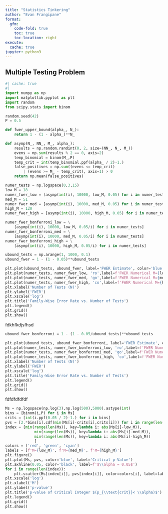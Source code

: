 ```yaml
---
title: "Statistics Tinkering"
author: "Evan Frangipane"
format:
  gfm:
    code-fold: true
    toc: true
    toc-location: right
execute:
  cache: true
jupyter: python3
---
```


## Multiple Testing Problem

```python
#| cache: true
#| 
import numpy as np
import matplotlib.pyplot as plt
import random
from scipy.stats import binom

random.seed(42)
P = 0.5

def fwer_upper_bound(alpha_, N_):
    return 1 - (1 - alpha_)**N_

def asymp(N_, NN_, M_, alpha_):
    results = np.random.randint(0, 2, size=(NN_, N_, M_))
    evens = np.sum(results % 2 == 0, axis=2)
    temp_binomial = binom(M_,P)
    temp_crit = int(temp_binomial.ppf(alpha_ / 2)-1.)
    false_positives = np.sum((evens <= temp_crit) 
        | (evens >= M_ - temp_crit), axis=1) > 0
    return np.mean(false_positives)

numer_tests = np.logspace(0,3,15)
low_M = 18
numer_fwer_low = [asymp(int(i), 10000, low_M, 0.05) for i in numer_tests]
med_M = 51
numer_fwer_med = [asymp(int(i), 10000, med_M, 0.05) for i in numer_tests]
high_M = 120
numer_fwer_high = [asymp(int(i), 10000, high_M, 0.05) for i in numer_tests]

numer_fwer_bonferroni_low = \
    [asymp(int(i), 10000, low_M, 0.05/i) for i in numer_tests]
numer_fwer_bonferroni_med = \
    [asymp(int(i), 10000, med_M, 0.05/i) for i in numer_tests]
numer_fwer_bonferroni_high = \
    [asymp(int(i), 10000, high_M, 0.05/i) for i in numer_tests]

ubound_tests = np.arange(1, 1000, 0.1)
ubound_fwer = 1 - (1 - 0.05)**ubound_tests

plt.plot(ubound_tests, ubound_fwer, label='FWER Estimate', color='blue')
plt.plot(numer_tests, numer_fwer_low, 'ro',label=f'FWER Numerical M={low_M}')
plt.plot(numer_tests, numer_fwer_med, 'go',label=f'FWER Numerical M={med_M}')
plt.plot(numer_tests, numer_fwer_high, 'co',label=f'FWER Numerical M={high_M}')
plt.xlabel('Number of Tests (N)')
plt.ylabel('FWER')
plt.xscale('log')
plt.title('Family-Wise Error Rate vs. Number of Tests')
plt.legend()
plt.grid()
plt.show()

```

fdkhfkdjsfhsd


```python
ubound_fwer_bonferroni = 1 - (1 - 0.05/ubound_tests)**ubound_tests

plt.plot(ubound_tests, ubound_fwer_bonferroni, label='FWER Estimate', color='blue')
plt.plot(numer_tests, numer_fwer_bonferroni_low, 'ro',label=f'FWER Numerical M={low_M} Bonferroni Correction')
plt.plot(numer_tests, numer_fwer_bonferroni_med, 'go',label=f'FWER Numerical M={med_M} Bonferroni Correction')
plt.plot(numer_tests, numer_fwer_bonferroni_high, 'co',label=f'FWER Numerical M={high_M} Bonferroni Correction')
plt.xlabel('Number of Tests (N)')
plt.ylabel('FWER')
plt.xscale('log')
plt.title('Family-Wise Error Rate vs. Number of Tests')
plt.legend()
plt.grid()
plt.show()
```

fdfdfdfdfdf

```python
Ms = np.logspace(np.log(3),np.log(500),5000).astype(int)
bins = [binom(i,P) for i in Ms]
crits = [int(i.ppf(0.05 / 2)-1.) for i in bins]
pvs = [2.*bins[i].cdf(min(Ms[i]-crits[i],crits[i])) for i in range(len(Ms))]
index = [min(range(len(Ms)), key=lambda i: abs(Ms[i]-low_M)), 
             min(range(len(Ms)), key=lambda i: abs(Ms[i]-med_M)), 
             min(range(len(Ms)), key=lambda i: abs(Ms[i]-high_M))
             ]
colors = ['red', 'green', 'cyan']
labels = [f'M={low_M}', f'M={med_M}', f'M={high_M}']
plt.figure()
plt.plot(Ms, pvs, color='blue', label='Critical p-Value')
plt.axhline(0.05, color='black', label=f'$\\alpha = 0.05$')
for i in range(len(index)):
    plt.scatter(Ms[index[i]], pvs[index[i]], color=colors[i], label=labels[i], zorder=2)
plt.xscale('log')
plt.xlabel('M')
plt.ylabel('p-value')
plt.title('p-value of Critical Integer $(p_{\\text{crit}}< \\alpha)$')
plt.legend()
plt.grid()
plt.show()
```